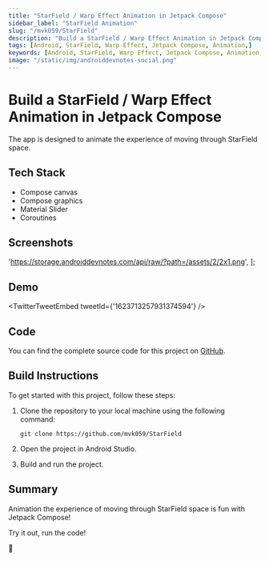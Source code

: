 ```yaml
---
title: "StarField / Warp Effect Animation in Jetpack Compose"
sidebar_label: "StarField Animation"
slug: "/mvk059/StarField"
description: "Build a StarField / Warp Effect Animation in Jetpack Compose"
tags: [Android, StarField, Warp Effect, Jetpack Compose, Animation,]
keywords: [Android, StarField, Warp Effect, Jetpack Compose, Animation, Android Dev Notes,]
image: "/static/img/androiddevnotes-social.png"
---
```



# Build a StarField / Warp Effect Animation in Jetpack Compose

The app is designed to animate the experience of moving through StarField space.

## Tech Stack

- Compose canvas
- Compose graphics
- Material Slider
- Coroutines

## Screenshots

  'https://storage.androiddevnotes.com/api/raw/?path=/assets/2/2x1.png',
];

<ImageDisplay imageUrls={imageUrls} />

## Demo

<TwitterTweetEmbed
  tweetId={'1623713257931374594'}
/>

## Code

You can find the complete source code for this project on [GitHub](https://github.com/mvk059/StarField).

## Build Instructions

To get started with this project, follow these steps:

1. Clone the repository to your local machine using the following command:

    ```
    git clone https://github.com/mvk059/StarField
    ```

2. Open the project in Android Studio.

3. Build and run the project.

## Summary

Animation the experience of moving through StarField space is fun with Jetpack Compose!

Try it out, run the code!

🐣
